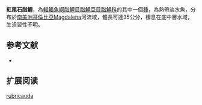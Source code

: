 {{Speciesbox
| status = NE
| status_system = IUCN3.1
| image = 
| genus = Brycon
| species = rubricauda
| authority = [[Steindachner|Steindachner]], 1879
| synonyms = *''Chalceus rodopterus''<br /><small>Posada, 1909</small>
}}
'''紅尾石脂鯉'''，為[[輻鰭魚綱|輻鰭魚綱]][[脂鯉目|脂鯉目]][[脂鯉亞目|脂鯉亞目]][[脂鯉科|脂鯉科]]的其中一個[[種|種]]，為熱帶淡水魚，分布於[[南美洲|南美洲]][[哥倫比亞|哥倫比亞]]Magdalena河流域，體長可達35公分，棲息在底中層水域，生活習性不明。

==参考文献==
{{refbegin}}
*{{FishBase_species|genus=Brycon|species=rubricauda|year=2013|month=11}}
{{refend}}

== 扩展阅读 ==
{{refbegin}}
{{wikispecies-inline|Brycon rubricauda|紅尾石脂鯉}}
{{refend}}
{{Taxonbar|from=Q5540328}}

[[Category:石脂鯉屬|rubricauda]]


{{魚類小作品}}